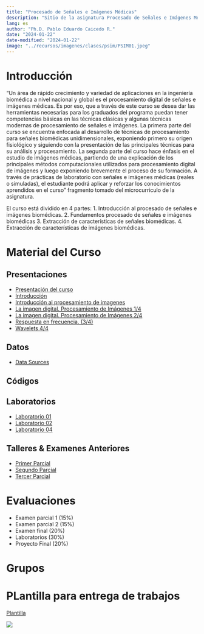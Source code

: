 ---
title: "Procesado de Señales e Imágenes Médicas"
description: "Sitio de la asignatura Procesado de Señales e Imágenes Médicas en la Escuela Colombiana de Ingeniería"
lang: es
author: "Ph.D. Pablo Eduardo Caicedo R."
date: "2024-01-22"
date-modified: "2024-01-22"
image: "../recursos/imagenes/clases/psim/PSIM01.jpeg"
---

# Introducción

"Un área de rápido crecimiento y variedad de aplicaciones en la ingeniería biomédica a nivel nacional y global es el procesamiento digital de señales e imágenes médicas. Es por eso, que a través de este curso se desea dar las herramientas necesarias para los graduados del programa puedan tener competencias básicas en las técnicas clásicas y algunas técnicas modernas de procesamiento de señales e imágenes. La primera parte del curso se encuentra enfocada al desarrollo de técnicas de procesamiento para señales biomédicas unidimensionales, exponiendo primero su origen fisiológico y siguiendo con la presentación de las principales técnicas para su análisis y procesamiento. La segunda parte del curso hace énfasis en el estudio de imágenes médicas, partiendo de una explicación de los principales métodos computacionales utilizados para procesamiento digital de imágenes y luego exponiendo brevemente el proceso de su formación. A través de prácticas de laboratorio con señales e imágenes médicas (reales o simuladas), el estudiante podrá aplicar y reforzar los conocimientos aprendidos en el curso" fragmento tomado del microcurriculo de la asignatura.

El curso está dividido en 4 partes:
1.	Introducción al procesado de señales e imágenes biomédicas.
2.	Fundamentos procesado de señales e imágenes biomédicas
3.	Extracción de características de señales biomédicas.
4.	Extracción de características de imágenes biomédicas.

# Material del Curso

## Presentaciones

- [Presentación del curso](../presentaciones/PSIM/Lect001_Presentacion.qmd)
- [Introducción](../presentaciones/PSIM/Lect002_Intro_PSIM.qmd)
- [Introducción al procesamiento de imagenes](../presentaciones/PSIM/lect004_Intro_ImgProc.qmd)
- [La imagen digital. Procesamiento de Imágenes 1/4](../presentaciones/PSIM/Lect005_Imag_Proc_001.qmd)
- [La imagen digital. Procesamiento de Imágenes 2/4](../presentaciones/PSIM/Lect006_Imag_Proc_002.qmd)
- [Respuesta en frecuencia. (3/4)](../presentaciones/PSIM/Lect007_Imag_Proc_003.qmd)
- [Wavelets 4/4](../presentaciones/PSIM/Lect008_Wavelet.qmd)
  
## Datos

* [Data Sources](../presentaciones/PSIM/Asist001_SourcesData.qmd)

## Códigos


## Laboratorios

- [Laboratorio 01](../laboratorios/PSIM/eval001_ConductaEntrada.ipynb)
- [Laboratorio 02](../laboratorios/PSIM/lab02_SignalProcessing.ipynb)
- [Laboratorio 04](../laboratorios/PSIM/lab04_ManipulacionImagenes.qmd)

## Talleres \& Examenes Anteriores

- [Primer Parcial](../recursos/talleres/PSIM/examen01_p.pdf)
- [Segundo Parcial](../recursos/talleres/PSIM/examen02_p.pdf)
- [Tercer Parcial](../recursos/talleres/PSIM/examen03_p.pdf)

# Evaluaciones

-	Examen parcial 1 (15%)
-	Examen parcial 2 (15%)
-	Examen final (20%)
-	Laboratorios (30%) 
-	Proyecto Final (20%)

# Grupos



# PLantilla para entrega de trabajos

[Plantilla](../recursos/documentos/LatexTemplate/plantillasCurso.zip)

::: {.column-margin}
![](../recursos/imagenes/generales/Escuela_Rosario_logo.png)
:::